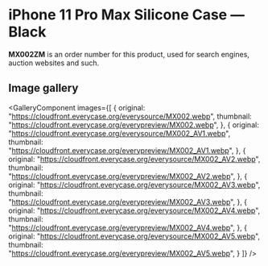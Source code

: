 
# iPhone 11 Pro Max Silicone Case — Black

<Callout type='info' emoji='👉🏻'>**MX002ZM** is an order number for this product, used for search engines, auction websites and such.</Callout>

## Image gallery

<GalleryComponent
    images={[
      {
        original: "https://cloudfront.everycase.org/everysource/MX002.webp",
        thumbnail: "https://cloudfront.everycase.org/everypreview/MX002.webp",
      },
      {
        original: "https://cloudfront.everycase.org/everysource/MX002_AV1.webp",
        thumbnail: "https://cloudfront.everycase.org/everypreview/MX002_AV1.webp",
      },
      {
        original: "https://cloudfront.everycase.org/everysource/MX002_AV2.webp",
        thumbnail: "https://cloudfront.everycase.org/everypreview/MX002_AV2.webp",
      },
      {
        original: "https://cloudfront.everycase.org/everysource/MX002_AV3.webp",
        thumbnail: "https://cloudfront.everycase.org/everypreview/MX002_AV3.webp",
      },
      {
        original: "https://cloudfront.everycase.org/everysource/MX002_AV4.webp",
        thumbnail: "https://cloudfront.everycase.org/everypreview/MX002_AV4.webp",
      },
      {
        original: "https://cloudfront.everycase.org/everysource/MX002_AV5.webp",
        thumbnail: "https://cloudfront.everycase.org/everypreview/MX002_AV5.webp",
      }
    ]}
  />
